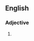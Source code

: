 {{also|earsplitting}}

==English==

===Adjective===
{{en-adj}}

# {{alternative spelling of|earsplitting|lang=en}}